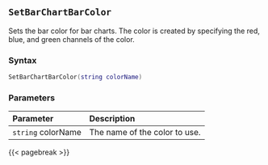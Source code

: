 ## `SetBarChartBarColor`

Sets the bar color for bar charts. The color is created by specifying the red, blue, and green channels of the color.

### Syntax {-}

``` .lua
SetBarChartBarColor(string colorName)
```

### Parameters {-}

**Parameter** | **Description**
| :-- | :-- |
| `string` colorName | The name of the color to use. |

{{< pagebreak >}}
